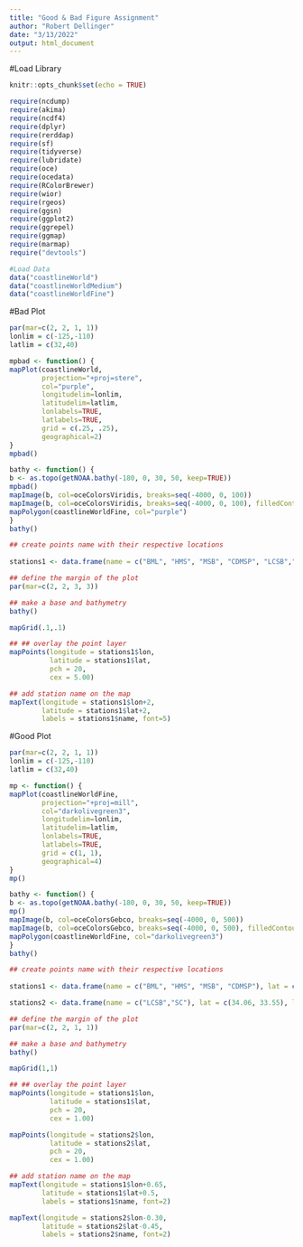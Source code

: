 ```yaml
---
title: "Good & Bad Figure Assignment"
author: "Robert Dellinger"
date: "3/13/2022"
output: html_document
---
```


#Load Library
```r
knitr::opts_chunk$set(echo = TRUE)

require(ncdump)
require(akima)
require(ncdf4)
require(dplyr)
require(rerddap)
require(sf)
require(tidyverse)
require(lubridate)
require(oce)
require(ocedata)
require(RColorBrewer)
require(wior)
require(rgeos)
require(ggsn)
require(ggplot2)
require(ggrepel)
require(ggmap)
require(marmap)
require("devtools")
```


```r
#Load Data
data("coastlineWorld")
data("coastlineWorldMedium")
data("coastlineWorldFine")

```


#Bad Plot
```r
par(mar=c(2, 2, 1, 1))
lonlim = c(-125,-110)
latlim = c(32,40)

mpbad <- function() {
mapPlot(coastlineWorld, 
        projection="+proj=stere",
        col="purple", 
        longitudelim=lonlim, 
        latitudelim=latlim,
        lonlabels=TRUE,
        latlabels=TRUE,
        grid = c(.25, .25),
        geographical=2)
}
mpbad()

bathy <- function() {
b <- as.topo(getNOAA.bathy(-180, 0, 30, 50, keep=TRUE))
mpbad()
mapImage(b, col=oceColorsViridis, breaks=seq(-4000, 0, 100))
mapImage(b, col=oceColorsViridis, breaks=seq(-4000, 0, 100), filledContour = TRUE)
mapPolygon(coastlineWorldFine, col="purple")
}
bathy()

## create points name with their respective locations
  
stations1 <- data.frame(name = c("BML", "HMS", "MSB", "CDMSP", "LCSB","SC"), lat = c(38.33, 36.62, 34.36, 33.59, 34.06, 33.55), lon = c(-123.05, -121.90, -119.44, -117.87, -118.93, -117.80))

## define the margin of the plot
par(mar=c(2, 2, 3, 3))

## make a base and bathymetry
bathy()

mapGrid(.1,.1)

## ## overlay the point layer
mapPoints(longitude = stations1$lon,
          latitude = stations1$lat, 
          pch = 20, 
          cex = 5.00)

## add station name on the map
mapText(longitude = stations1$lon+2,
        latitude = stations1$lat+2,
        labels = stations1$name, font=5)

```

#Good Plot
```r
par(mar=c(2, 2, 1, 1))
lonlim = c(-125,-110)
latlim = c(32,40)

mp <- function() {
mapPlot(coastlineWorldFine, 
        projection="+proj=mill",
        col="darkolivegreen3", 
        longitudelim=lonlim, 
        latitudelim=latlim,
        lonlabels=TRUE,
        latlabels=TRUE,
        grid = c(1, 1),
        geographical=4)
}
mp()

bathy <- function() {
b <- as.topo(getNOAA.bathy(-180, 0, 30, 50, keep=TRUE))
mp()
mapImage(b, col=oceColorsGebco, breaks=seq(-4000, 0, 500))
mapImage(b, col=oceColorsGebco, breaks=seq(-4000, 0, 500), filledContour = TRUE)
mapPolygon(coastlineWorldFine, col="darkolivegreen3")
}
bathy()

## create points name with their respective locations
  
stations1 <- data.frame(name = c("BML", "HMS", "MSB", "CDMSP"), lat = c(38.33, 36.62, 34.36, 33.59), lon = c(-123.05, -121.90, -119.44, -117.87))

stations2 <- data.frame(name = c("LCSB","SC"), lat = c(34.06, 33.55), lon = c(-118.93, -117.80))

## define the margin of the plot
par(mar=c(2, 2, 1, 1))

## make a base and bathymetry
bathy()

mapGrid(1,1)

## ## overlay the point layer
mapPoints(longitude = stations1$lon,
          latitude = stations1$lat, 
          pch = 20, 
          cex = 1.00)

mapPoints(longitude = stations2$lon,
          latitude = stations2$lat, 
          pch = 20, 
          cex = 1.00)

## add station name on the map
mapText(longitude = stations1$lon+0.65,
        latitude = stations1$lat+0.5,
        labels = stations1$name, font=2)

mapText(longitude = stations2$lon-0.30,
        latitude = stations2$lat-0.45,
        labels = stations2$name, font=2)

```



